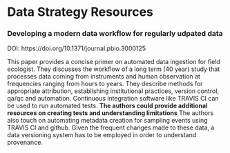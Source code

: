 # Data Strategy Resources 

### Developing a modern data workflow for regularly udpated data
DOI: https://doi.org/10.1371/journal.pbio.3000125

This paper provides a concise primer on automated data ingestion for field ecologist. They discusses the workflow of a long term (40 year) study that processes data coming from instruments and human observation at frequencies ranging from hours to years. They describe methods for appropriate attribution, establishing institutional practices, version control, qa/qc and automation. Continuous integration software like TRAVIS CI can be used to run automated tests. **The authors could provide additional resources on creating tests and understanding limitations** The authors also touch on automating metadata creation for sampling events using TRAVIS CI and github. Given the frequent changes made to these data, a data versioning system has to be employed in order to understand provenance. 

